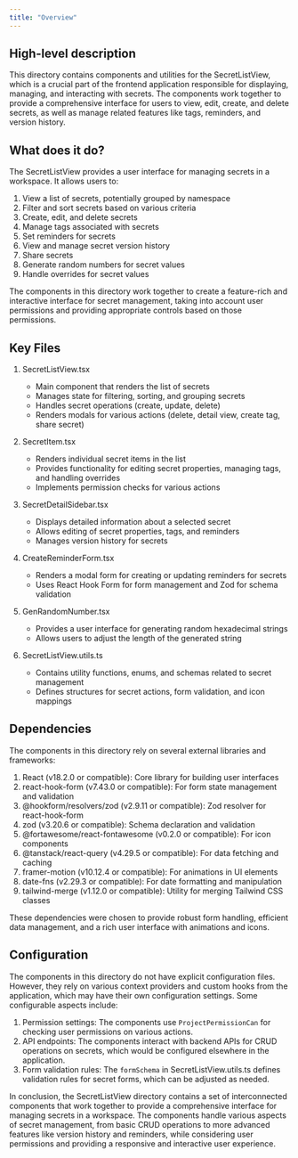 ```yaml
---
title: "Overview"
---
```


## High-level description
This directory contains components and utilities for the SecretListView, which is a crucial part of the frontend application responsible for displaying, managing, and interacting with secrets. The components work together to provide a comprehensive interface for users to view, edit, create, and delete secrets, as well as manage related features like tags, reminders, and version history.

## What does it do?
The SecretListView provides a user interface for managing secrets in a workspace. It allows users to:

1. View a list of secrets, potentially grouped by namespace
2. Filter and sort secrets based on various criteria
3. Create, edit, and delete secrets
4. Manage tags associated with secrets
5. Set reminders for secrets
6. View and manage secret version history
7. Share secrets
8. Generate random numbers for secret values
9. Handle overrides for secret values

The components in this directory work together to create a feature-rich and interactive interface for secret management, taking into account user permissions and providing appropriate controls based on those permissions.

## Key Files

1. SecretListView.tsx
   - Main component that renders the list of secrets
   - Manages state for filtering, sorting, and grouping secrets
   - Handles secret operations (create, update, delete)
   - Renders modals for various actions (delete, detail view, create tag, share secret)

2. SecretItem.tsx
   - Renders individual secret items in the list
   - Provides functionality for editing secret properties, managing tags, and handling overrides
   - Implements permission checks for various actions

3. SecretDetailSidebar.tsx
   - Displays detailed information about a selected secret
   - Allows editing of secret properties, tags, and reminders
   - Manages version history for secrets

4. CreateReminderForm.tsx
   - Renders a modal form for creating or updating reminders for secrets
   - Uses React Hook Form for form management and Zod for schema validation

5. GenRandomNumber.tsx
   - Provides a user interface for generating random hexadecimal strings
   - Allows users to adjust the length of the generated string

6. SecretListView.utils.ts
   - Contains utility functions, enums, and schemas related to secret management
   - Defines structures for secret actions, form validation, and icon mappings

## Dependencies
The components in this directory rely on several external libraries and frameworks:

1. React (v18.2.0 or compatible): Core library for building user interfaces
2. react-hook-form (v7.43.0 or compatible): For form state management and validation
3. @hookform/resolvers/zod (v2.9.11 or compatible): Zod resolver for react-hook-form
4. zod (v3.20.6 or compatible): Schema declaration and validation
5. @fortawesome/react-fontawesome (v0.2.0 or compatible): For icon components
6. @tanstack/react-query (v4.29.5 or compatible): For data fetching and caching
7. framer-motion (v10.12.4 or compatible): For animations in UI elements
8. date-fns (v2.29.3 or compatible): For date formatting and manipulation
9. tailwind-merge (v1.12.0 or compatible): Utility for merging Tailwind CSS classes

These dependencies were chosen to provide robust form handling, efficient data management, and a rich user interface with animations and icons.

## Configuration
The components in this directory do not have explicit configuration files. However, they rely on various context providers and custom hooks from the application, which may have their own configuration settings. Some configurable aspects include:

1. Permission settings: The components use `ProjectPermissionCan` for checking user permissions on various actions.
2. API endpoints: The components interact with backend APIs for CRUD operations on secrets, which would be configured elsewhere in the application.
3. Form validation rules: The `formSchema` in SecretListView.utils.ts defines validation rules for secret forms, which can be adjusted as needed.

In conclusion, the SecretListView directory contains a set of interconnected components that work together to provide a comprehensive interface for managing secrets in a workspace. The components handle various aspects of secret management, from basic CRUD operations to more advanced features like version history and reminders, while considering user permissions and providing a responsive and interactive user experience.